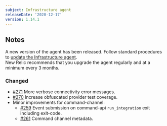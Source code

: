 ```yaml
---
subject: Infrastructure agent
releaseDate: '2020-12-17'
version: 1.14.1
---
```


## Notes

A new version of the agent has been released. Follow standard procedures to [update the Infrastructure agent](https://docs.newrelic.com/docs/infrastructure/install-configure-manage-infrastructure/update-or-uninstall/update-infrastructure-agent).  
New Relic recommends that you upgrade the agent regularly and at a minimum every 3 months.

### Changed

* [#271](https://github.com/newrelic/infrastructure-agent/pull/271) More verbose connectivity error messages.
* [#270](https://github.com/newrelic/infrastructure-agent/pull/270) Increase obfuscated provider test coverage.
* Minor improvements for command-channel:
  * [#259](https://github.com/newrelic/infrastructure-agent/pull/259) Event submission on command-api `run_integration` exit including exit-code.
  * [#261](https://github.com/newrelic/infrastructure-agent/pull/261) Command channel metadata.
